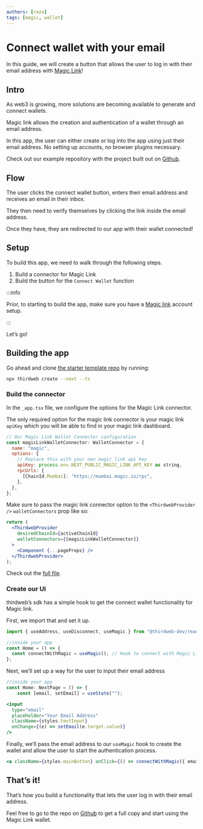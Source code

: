 ```yaml
---
authors: [raza]
tags: [magic, wallet]
---
```


# Connect wallet with your email

In this guide, we will create a button that allows the user to log in with their email address with [Magic Link](https://magic.link/)!

<!-- truncate -->

## Intro

As web3 is growing, more solutions are becoming available to generate and connect wallets.

Magic link allows the creation and authentication of a wallet through an email address.

In this app, the user can either create or log into the app using just their email address. No setting up accounts, no browser plugins necessary.

Check out our example repository with the project built out on [Github](https://github.com/thirdweb-example/magic-link-next-ts).

## Flow

The user clicks the connect wallet button, enters their email address and receives an email in their inbox.

They then need to verify themselves by clicking the link inside the email address.

Once they have, they are redirected to our app with their wallet connected!

## Setup

To build this app, we need to walk through the following steps.

1. Build a connector for Magic Link
2. Build the button for the `Connect Wallet` function

:::info

Prior, to starting to build the app, make sure you have a [Magic link](https://magic.link) account setup.

:::

Let’s go!

## Building the app

Go ahead and clone [the starter template repo](https://github.com/thirdweb-example/next-typescript-starter) by running:

```bash
npx thirdweb create --next --ts
```

### Build the connector

In the `_app.tsx` file, we configure the options for the Magic Link connector.

The only required option for the magic link connector is your magic link `apiKey` which you will be able to find in your magic link dashboard.

```jsx
// Our Magic Link Wallet Connector configuration
const magicLinkWalletConnector: WalletConnector = {
  name: "magic",
  options: {
    // Replace this with your own magic link api key
    apiKey: process.env.NEXT_PUBLIC_MAGIC_LINK_API_KEY as string,
    rpcUrls: {
      [ChainId.Mumbai]: "https://mumbai.magic.io/rpc",
    },
  },
};
```

Make sure to pass the magic link connector option to the `<ThirdwebProvider />` `walletConnectors` prop like so:

```jsx
return (
  <ThirdwebProvider
    desiredChainId={activeChainId}
    walletConnectors={[magicLinkWalletConnector]}
  >
    <Component {...pageProps} />
  </ThirdwebProvider>
);
```

Check out the [full file](https://github.com/thirdweb-example/magic-link-next-ts/blob/main/pages/_app.tsx).

### Create our UI

thirdweb’s sdk has a simple hook to get the connect wallet functionality for Magic link.

First, we import that and set it up.

```jsx
import { useAddress, useDisconnect, useMagic } from "@thirdweb-dev/react";

//inside your app
const Home = () => {
  const connectWithMagic = useMagic(); // Hook to connect with Magic Link.
};
```

Next, we’ll set up a way for the user to input their email address

```jsx
//inside your app
const Home: NextPage = () => {
	const [email, setEmail] = useState("");
```

```jsx
<input
  type="email"
  placeholder="Your Email Address"
  className={styles.textInput}
  onChange={(e) => setEmail(e.target.value)}
/>
```

Finally, we’ll pass the email address to our `useMagic` hook to create the wallet and allow the user to start the authentication process.

```jsx
<a className={styles.mainButton} onClick={() => connectWithMagic({ email }) Login </a>
```

## That’s it!

That’s how you build a functionality that lets the user log in with their email address.

Feel free to go to the repo on [Github](https://github.com/thirdweb-example/magic-link-next-ts) to get a full copy and start using the Magic Link wallet.
